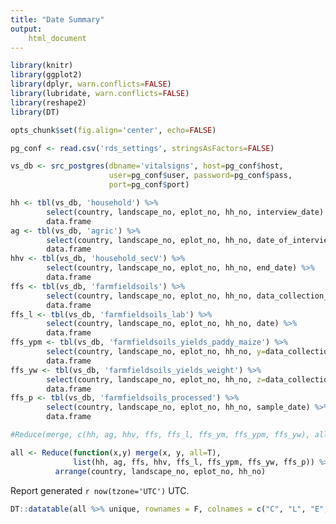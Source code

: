 ```yaml
---
title: "Date Summary"
output:
    html_document
---
```


``` r
library(knitr)
library(ggplot2)
library(dplyr, warn.conflicts=FALSE)
library(lubridate, warn.conflicts=FALSE)
library(reshape2)
library(DT)

opts_chunk$set(fig.align='center', echo=FALSE)

pg_conf <- read.csv('rds_settings', stringsAsFactors=FALSE)

vs_db <- src_postgres(dbname='vitalsigns', host=pg_conf$host,
                      user=pg_conf$user, password=pg_conf$pass,
                      port=pg_conf$port)

hh <- tbl(vs_db, 'household') %>%
        select(country, landscape_no, eplot_no, hh_no, interview_date) %>% 
        data.frame
ag <- tbl(vs_db, 'agric') %>%
        select(country, landscape_no, eplot_no, hh_no, date_of_interview) %>% 
        data.frame
hhv <- tbl(vs_db, 'household_secV') %>%
        select(country, landscape_no, eplot_no, hh_no, end_date) %>% 
        data.frame
ffs <- tbl(vs_db, 'farmfieldsoils') %>%
        select(country, landscape_no, eplot_no, hh_no, data_collection_date) %>% 
        data.frame
ffs_l <- tbl(vs_db, 'farmfieldsoils_lab') %>%
        select(country, landscape_no, eplot_no, hh_no, date) %>% 
        data.frame
ffs_ypm <- tbl(vs_db, 'farmfieldsoils_yields_paddy_maize') %>%
        select(country, landscape_no, eplot_no, hh_no, y=data_collection_date) %>% 
        data.frame
ffs_yw <- tbl(vs_db, 'farmfieldsoils_yields_weight') %>%
        select(country, landscape_no, eplot_no, hh_no, z=data_collection_date) %>% 
        data.frame
ffs_p <- tbl(vs_db, 'farmfieldsoils_processed') %>%
        select(country, landscape_no, eplot_no, hh_no, sample_date) %>% 
        data.frame

#Reduce(merge, c(hh, ag, hhv, ffs, ffs_l, ffs_ym, ffs_ypm, ffs_yw), all=T)

all <- Reduce(function(x,y) merge(x, y, all=T),
              list(hh, ag, ffs, hhv, ffs_l, ffs_ypm, ffs_yw, ffs_p)) %>%
          arrange(country, landscape_no, eplot_no, hh_no)
```



Report generated `r now(tzone='UTC')` UTC.

```r
DT::datatable(all %>% unique, rownames = F, colnames = c("C", "L", "E", "HH", "Household", "Agric", "FFS", "SecV", "FFS Lab", "Yields Paddy-Maize", "Yields Weight", "Processed Soils"))
```

